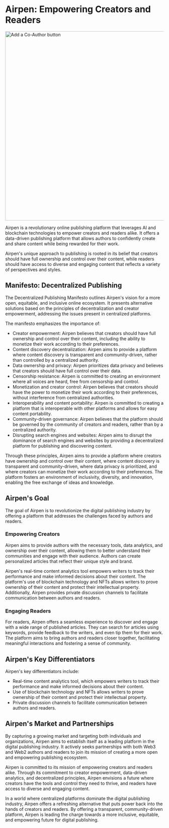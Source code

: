 
# Airpen: Empowering Creators and Readers

<Image src="/airpenBanner.png" alt="Add a Co-Author button" width="1000" height="600" />

Airpen is a revolutionary online publishing platform that leverages AI and blockchain technologies to empower creators and readers alike. It offers a data-driven publishing platform that allows authors to confidently create and share content while being rewarded for their work.

Airpen's unique approach to publishing is rooted in its belief that creators should have full ownership and control over their content, while readers should have access to diverse and engaging content that reflects a variety of perspectives and styles.

## Manifesto: Decentralized Publishing

The Decentralized Publishing Manifesto outlines Airpen's vision for a more open, equitable, and inclusive online ecosystem. It presents alternative solutions based on the principles of decentralization and creator empowerment, addressing the issues present in centralized platforms.

The manifesto emphasizes the importance of:

- Creator empowerment: Airpen believes that creators should have full ownership and control over their content, including the ability to monetize their work according to their preferences.
- Content discovery decentralization: Airpen aims to provide a platform where content discovery is transparent and community-driven, rather than controlled by a centralized authority.
- Data ownership and privacy: Airpen prioritizes data privacy and believes that creators should have full control over their data.
- Censorship resistance: Airpen is committed to creating an environment where all voices are heard, free from censorship and control.
- Monetization and creator control: Airpen believes that creators should have the power to monetize their work according to their preferences, without interference from centralized authorities.
- Interoperability and content portability: Airpen is committed to creating a platform that is interoperable with other platforms and allows for easy content portability.
- Community-driven governance: Airpen believes that the platform should be governed by the community of creators and readers, rather than by a centralized authority.
- Disrupting search engines and websites: Airpen aims to disrupt the dominance of search engines and websites by providing a decentralized platform for publishing and discovering content.

Through these principles, Airpen aims to provide a platform where creators have ownership and control over their content, where content discovery is transparent and community-driven, where data privacy is prioritized, and where creators can monetize their work according to their preferences. The platform fosters an environment of inclusivity, diversity, and innovation, enabling the free exchange of ideas and knowledge.

## Airpen's Goal

The goal of Airpen is to revolutionize the digital publishing industry by offering a platform that addresses the challenges faced by authors and readers.

### Empowering Creators

Airpen aims to provide authors with the necessary tools, data analytics, and ownership over their content, allowing them to better understand their communities and engage with their audience. Authors can create personalized articles that reflect their unique style and brand.

Airpen's real-time content analytics tool empowers writers to track their performance and make informed decisions about their content. The platform's use of blockchain technology and NFTs allows writers to prove ownership of their content and protect their intellectual property. Additionally, Airpen provides private discussion channels to facilitate communication between authors and readers.

### Engaging Readers

For readers, Airpen offers a seamless experience to discover and engage with a wide range of published articles. They can search for articles using keywords, provide feedback to the writers, and even tip them for their work. The platform aims to bring authors and readers closer together, facilitating meaningful interactions and fostering a sense of community.

## Airpen's Key Differentiators

Airpen's key differentiators include:

- Real-time content analytics tool, which empowers writers to track their performance and make informed decisions about their content.
- Use of blockchain technology and NFTs allows writers to prove ownership of their content and protect their intellectual property.
- Private discussion channels to facilitate communication between authors and readers.

## Airpen's Market and Partnerships

By capturing a growing market and targeting both individuals and organizations, Airpen aims to establish itself as a leading platform in the digital publishing industry. It actively seeks partnerships with both Web3 and Web2 authors and readers to join its mission of creating a more open and empowering publishing ecosystem.

Airpen is committed to its mission of empowering creators and readers alike. Through its commitment to creator empowerment, data-driven analytics, and decentralized principles, Airpen envisions a future where creators have the tools and control they need to thrive, and readers have access to diverse and engaging content.

In a world where centralized platforms dominate the digital publishing industry, Airpen offers a refreshing alternative that puts power back into the hands of creators and readers. By offering a transparent, community-driven platform, Airpen is leading the charge towards a more inclusive, equitable, and empowering future for digital publishing.